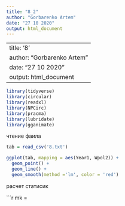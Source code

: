 ```yaml
---
title: "8_2"
author: "Gorbarenko Artem"
date: "27 10 2020"
output: html_document
---
```

---
title: '8'
author: "Gorbarenko Artem"
date: "27 10 2020"
output: html_document
---
```r
library(tidyverse)
library(circular)
library(readxl)
library(NPCirc)
library(pracma)
library(lubridate)
library(gganimate)
```
 чтение фаила
```r
tab = read_csv('8.txt')
```


```r
ggplot(tab, mapping = aes(Year1, Wpol2)) + 
  geom_point() + 
  geom_line() + 
  geom_smooth(method ='lm', color = 'red') 
```
расчет статисик

```r
mk = 